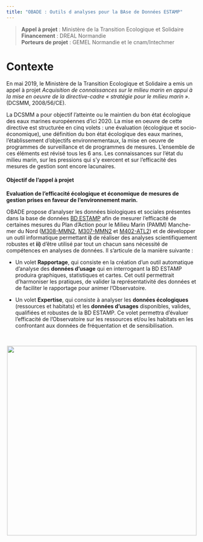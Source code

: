 ```yaml
---
title: "OBADE : Outils d analyses pour la BAse de Données ESTAMP"
---    
```


> **Appel à projet** :  Ministère de la Transition Ecologique et Solidaire   
> **Financement** :  DREAL Normandie  
> **Porteurs de projet** :  GEMEL Normandie et le cnam/Intechmer

# Contexte
En mai 2019, le Ministère de la Transition Ecologique et Solidaire a emis un appel à projet *Acquisition de connaissances sur le milieu marin en appui à la mise en oeuvre de la directive-cadre « stratégie pour le milieu marin »*.(DCSMM, 2008/56/CE).

La DCSMM a pour objectif l'atteinte ou le maintien du bon état écologique des eaux marines européennes d'ici 2020. La mise en oeuvre de cette directive est structurée en cinq volets : une évaluation (écologique et socio-économique), une définition du bon état écologique des eaux marines, l'établissement d'objectifs environnementaux, la mise en oeuvre de programmes de surveillance et de programmes de mesures. L'ensemble de ces éléments est révisé tous les 6 ans.
Les connaissances sur l'état du milieu marin, sur les pressions qui s'y exercent et sur l'efficacité des mesures de gestion sont encore lacunaires.

#### Objectif de l'appel à projet
**Evaluation de l’efficacité écologique et économique de mesures de gestion prises en faveur de l’environnement marin.**



OBADE propose d’analyser les données biologiques et sociales présentes dans la base de données [BD ESTAMP](https://estamp.afbiodiversite.fr) afin de mesurer l’efficacité de certaines mesures du Plan d'Action pour le Milieu Marin (PAMM) Manche-mer du Nord ([M308-MMN2](http://www.dirm.memn.developpement-durable.gouv.fr/IMG/pdf/m308-mmn2_document-cadre_de_prefiguration_de_l_observatoire-post_procedure_passation_marches.pdf), [M307-MMN2](http://www.dirm.memn.developpement-durable.gouv.fr/preuves-objectives-de-realisation-des-actions-des-a924.html) et [M402-ATL2](http://www.dirm.memn.developpement-durable.gouv.fr/preuves-objectives-de-realisation-des-actions-des-a924.html)) et de développer un outil informatique permettant **i)** de réaliser des analyses scientifiquement robustes et **ii)** d’être utilisé par tout un chacun sans nécessité de compétences en analyses de données.
Il s’articule de la manière suivante : 

- Un volet **Rapportage**, qui consiste en la création d’un outil automatique d’analyse des **données d’usage** qui en interrogeant la BD ESTAMP produira graphiques, statistiques et cartes. Cet outil permettrait d’harmoniser les pratiques, de valider la représentativité des données et de faciliter le rapportage pour animer l’Observatoire.

- Un volet **Expertise**, qui consiste à analyser les **données écologiques** (ressources et habitats) et les **données d’usages** disponibles, valides, qualifiées et robustes de la BD ESTAMP. Ce volet permettra d’évaluer l’efficacité de l’Observatoire sur les ressources et/ou les habitats en les confrontant aux données de fréquentation et de sensibilisation.

<br>

<p align="center">
<img src="figures_divers/resume.png" width="500">
</p>

<br>


